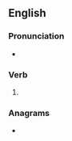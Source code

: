 ==English==

===Pronunciation===
* {{rhymes|eɪz|lang=en}}

===Verb===
{{head|en|verb form}}

# {{en-third-person singular of|portray}}

===Anagrams===
* {{anagrams|en|a=aoprrsty|Praytors}}